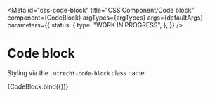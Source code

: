 <!-- @license CC0-1.0 -->


<Meta
  id="css-code-block"
  title="CSS Component/Code block"
  component={CodeBlock}
  argTypes={argTypes}
  args={defaultArgs}
  parameters={{
    status: {
      type: "WORK IN PROGRESS",
    },
  }}
/>

# Code block

Styling via the `.utrecht-code-block` class name:

<Canvas>
  <Story name="Default" args={exampleArgs}>
    {CodeBlock.bind({})}
  </Story>
</Canvas>

<ArgsTable story="Default" />
